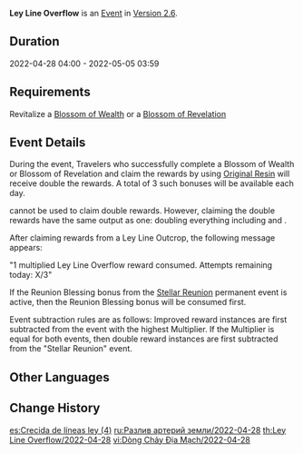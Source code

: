 {{Event
|name              = Ley Line Overflow 2022-04-28
|image             = Ley Line Overflow.png
|type              = In-Game
|time_known        = yes
|time_start        = 2022-04-28 04:00:00
|time_end          = 2022-05-05 03:59:59
|link              = https://genshin.hoyoverse.com/en/news/detail/20573
}}
{{Description|The flow of experience and gold within the ley lines has been notable of late...<br />Use the power of Original Resin to make Blossoms of Wealth and Blossoms of Revelation bloom brilliantly, and bring forth shining [[Mora]] and forerunners' experiences into the world.}}
'''Ley Line Overflow''' is an [[Event]] in [[Version 2.6]].

==Duration==
2022-04-28 04:00 - 2022-05-05 03:59

==Requirements==
Revitalize a [[Blossom of Wealth]] or a [[Blossom of Revelation]]

==Event Details==
During the event, Travelers who successfully complete a Blossom of Wealth or Blossom of Revelation and claim the rewards by using [[Original Resin]] will receive double the rewards. A total of 3 such bonuses will be available each day.

{{Item|Condensed Resin|30}} cannot be used to claim double rewards. However, claiming the double rewards have the same output as one: doubling everything including {{Item|Companionship EXP|30}} and {{Item|Adventure EXP|30}}.

After claiming rewards from a Ley Line Outcrop, the following message appears:

"1 multiplied Ley Line Overflow reward consumed. Attempts remaining today: X/3"

If the Reunion Blessing bonus from the [[Stellar Reunion]] permanent event is active, then the Reunion Blessing bonus will be consumed first.

Event subtraction rules are as follows: Improved reward instances are first subtracted from the event with the highest Multiplier. If the Multiplier is equal for both events, then double reward instances are first subtracted  from the "Stellar Reunion" event.

==Other Languages==
{{Transclude|Ley Line Overflow|Other Languages}}

==Change History==
{{Change History|2.6}}

[[es:Crecida de líneas ley (4)]]
[[ru:Разлив артерий земли/2022-04-28]]
[[th:Ley Line Overflow/2022-04-28]]
[[vi:Dòng Chảy Địa Mạch/2022-04-28]]
